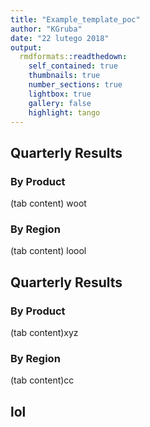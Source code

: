 ```yaml
---
title: "Example_template_poc"
author: "KGruba"
date: "22 lutego 2018"
output:
  rmdformats::readthedown:
    self_contained: true
    thumbnails: true
    number_sections: true
    lightbox: true
    gallery: false
    highlight: tango
---
```


## Quarterly Results {.tabset}

### By Product

(tab content) woot

### By Region

(tab content) loool

 

## Quarterly Results {.tabset .tabset-fade .tabset-pills}

### By Product

(tab content)xyz

### By Region

(tab content)cc


## lol 




